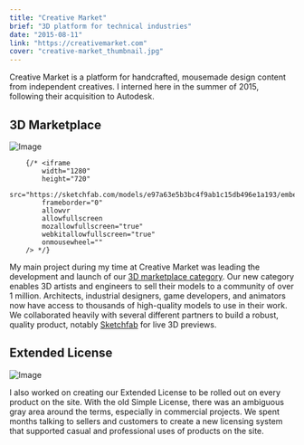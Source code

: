 ```yaml
---
title: "Creative Market"
brief: "3D platform for technical industries"
date: "2015-08-11"
link: "https://creativemarket.com"
cover: "creative-market_thumbnail.jpg"
---
```


Creative Market is a platform for handcrafted, mousemade design content from independent creatives. I interned here in the summer of 2015, following their acquisition to Autodesk.

## 3D Marketplace

![Image](@/images/projects/creative-market/creative-market_3d.jpg)

    	{/* <iframe
    		width="1280"
    		height="720"
    		src="https://sketchfab.com/models/e97a63e5b3bc4f9ab1c15db496e1a193/embed"
    		frameborder="0"
    		allowvr
    		allowfullscreen
    		mozallowfullscreen="true"
    		webkitallowfullscreen="true"
    		onmousewheel=""
    	/> */}

My main project during my time at Creative Market was leading the development and launch of our <a href="https://creativemarket.com/3d">3D marketplace category</a>. Our new category enables 3D artists and engineers to sell their models to a community of over 1 million. Architects, industrial designers, game developers, and animators now have access to thousands of high-quality models to use in their work. We collaborated heavily with several different partners to build a robust, quality product, notably <a href="https://sketchfab.com/">Sketchfab</a> for live 3D previews.

## Extended License

![Image](@/images/projects/creative-market/creative-market_extended.jpg)

I also worked on creating our Extended License to be rolled out on every product on the site. With the old Simple License, there was an ambiguous gray area around the terms, especially in commercial projects. We spent months talking to sellers and customers to create a new licensing system that supported casual and professional uses of products on the site.
